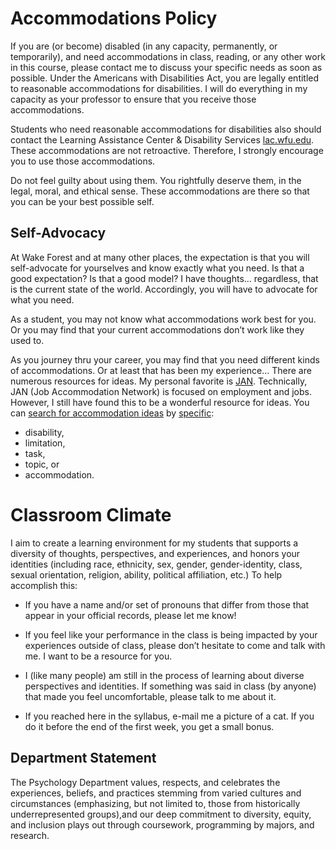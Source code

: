 

# Accommodations Policy

If you are (or become) disabled (in any capacity, permanently, or temporarily), and need accommodations in class, reading, or any other work in this course, please contact me to discuss your specific needs as soon as possible. Under the Americans with Disabilities Act, you are legally entitled to reasonable accommodations for disabilities. I will do everything in my capacity as your professor to ensure that you receive those accommodations. 

Students who need reasonable accommodations for disabilities also should contact the Learning Assistance Center \& Disability Services [lac.wfu.edu](https://lac.wfu.edu/). These accommodations are not retroactive. Therefore, I strongly encourage you to use those accommodations. 

Do not feel guilty about using them. You rightfully deserve them, in the legal, moral, and ethical sense. These accommodations are there so that you can be your best possible self. 


## Self-Advocacy

At Wake Forest and at many other places, the expectation is that you will self-advocate for yourselves and know exactly what you need. Is that a good expectation? Is that a good model? I have thoughts... regardless, that is the current state of the world. Accordingly, you will have to advocate for what you need. 

As a student, you may not know what accommodations work best for you. Or you may find that your current accommodations don't work like they used to. 

As you journey thru your career, you may find that you need different kinds of accommodations. Or at least that has been my experience... There are numerous resources for ideas. My personal favorite is [JAN](https://askjan.org/). Technically, JAN (Job Accommodation Network) is focused on employment and jobs. However, I still have found this to be a wonderful resource for ideas. You can [search for accommodation ideas](https://askjan.org/soar.cfm) by [specific](https://askjan.org/a-to-z.cfm):

  - disability,
  - limitation,
  - task,
  - topic, or
  - accommodation.

# Classroom Climate

I aim to create a learning environment for my students that supports a diversity of thoughts, perspectives, and experiences, and honors your identities (including race, ethnicity, sex, gender, gender-identity, class, sexual orientation, religion, ability, political affiliation, etc.) To help accomplish this:

- If you have a name and/or set of pronouns that differ from those that appear in your official records, please let me know!

- If you feel like your performance in the class is being impacted by your experiences outside of class, please don't hesitate to come and talk with me. I want to be a resource for you. 

- I (like many people) am still in the process of learning about diverse perspectives and identities. If something was said in class (by anyone) that made you feel uncomfortable, please talk to me about it. 

- If you reached here in the syllabus, e-mail me a picture of a cat. If you do it before the end of the first week, you get a small bonus.

## Department Statement

The Psychology Department values, respects, and celebrates the experiences, beliefs, and practices stemming from varied cultures and circumstances (emphasizing, but not limited to, those from historically underrepresented groups),and our deep commitment to diversity, equity, and inclusion plays out through coursework, programming by majors, and research. 

